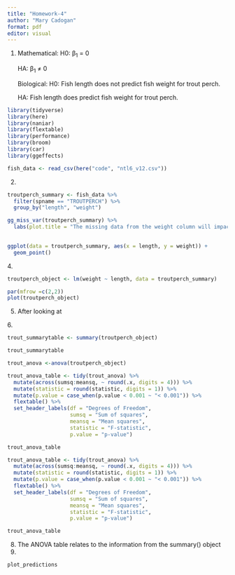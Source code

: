 ```yaml
---
title: "Homework-4"
author: "Mary Cadogan"
format: pdf
editor: visual
---
```


1.  Mathematical: H0: β~1~ = 0

    HA: β~1~ ≠ 0

    Biological: H0: Fish length does not predict fish weight for trout perch.

    HA: Fish length does predict fish weight for trout perch.

```r
library(tidyverse)
library(here)
library(naniar)
library(flextable)
library(performance)
library(broom)
library(car)
library(ggeffects)
```

```r
fish_data <- read_csv(here("code", "ntl6_v12.csv"))
```

2.  

```r
troutperch_summary <- fish_data %>% 
  filter(spname == "TROUTPERCH") %>% 
  group_by("length", "weight") 
```

```r
gg_miss_var(troutperch_summary) %>% 
  labs(plot.title = "The missing data from the weight column will impact the hypotheses due to weight being the dependent variable we are testing against the independent variable of fish lengths.")
  
```

```r
ggplot(data = troutperch_summary, aes(x = length, y = weight)) + 
  geom_point()
```

4\.

```r
troutperch_object <- lm(weight ~ length, data = troutperch_summary)

par(mfrow =c(2,2))
plot(troutperch_object)
```

5.  After looking at

6\.

```r
trout_summarytable <- summary(troutperch_object)

trout_summarytable
```

```r
trout_anova <-anova(troutperch_object)

trout_anova_table <- tidy(trout_anova) %>% 
  mutate(across(sumsq:meansq, ~ round(.x, digits = 4))) %>%
  mutate(statistic = round(statistic, digits = 1)) %>% 
  mutate(p.value = case_when(p.value < 0.001 ~ "< 0.001")) %>%
  flextable() %>% 
  set_header_labels(df = "Degrees of Freedom", 
                    sumsq = "Sum of squares",
                    meansq = "Mean squares",
                    statistic = "F-statistic",
                    p.value = "p-value")

trout_anova_table
```

```r
trout_anova_table <- tidy(trout_anova) %>% 
  mutate(across(sumsq:meansq, ~ round(.x, digits = 4))) %>%
  mutate(statistic = round(statistic, digits = 1)) %>% 
  mutate(p.value = case_when(p.value < 0.001 ~ "< 0.001")) %>%
  flextable() %>% 
  set_header_labels(df = "Degrees of Freedom", 
                    sumsq = "Sum of squares",
                    meansq = "Mean squares",
                    statistic = "F-statistic",
                    p.value = "p-value")

trout_anova_table
```

8.  The ANOVA table relates to the information from the summary() object
9.  

```r
plot_predictions
```
